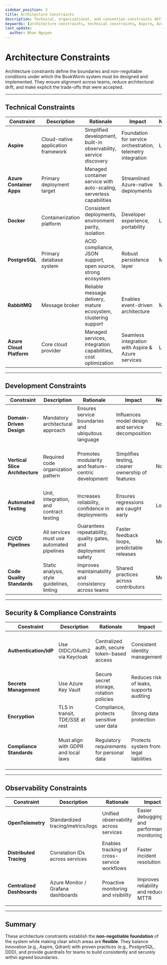 ```yaml
---
sidebar_position: 3
title: Architecture Constraints
description: Technical, organizational, and convention constraints defining boundaries and conditions for BookWorm system design
keywords: [architecture constraints, technical constraints, Aspire, Azure, Docker, PostgreSQL, RabbitMQ, development constraints]
last_update:
  author: Nhan Nguyen
---
```


# Architecture Constraints

Architecture constraints define the boundaries and non-negotiable conditions under which the BookWorm system must be designed and implemented. They ensure alignment across teams, reduce architectural drift, and make explicit the trade-offs that were accepted.

---

## Technical Constraints


| Constraint               | Description                        | Rationale                                                                      | Impact                                                      | Negotiable | Trade-offs                                                                 |
| ------------------------ | ---------------------------------- | ------------------------------------------------------------------------------ | ----------------------------------------------------------- | ---------- | -------------------------------------------------------------------------- |
| **Aspire**          | Cloud-native application framework | Simplified development, built-in observability, service discovery              | Foundation for service orchestration, telemetry integration | Low        | Ecosystem still evolving, fewer samples/community resources                |
| **Azure Container Apps** | Primary deployment target          | Managed container service with auto-scaling, serverless capabilities           | Streamlined Azure-native deployments                        | Medium     | Vendor lock-in to Azure, less portability to other clouds                  |
| **Docker**               | Containerization platform          | Consistent deployments, environment parity, isolation                          | Developer experience, portability                           | Low        | Adds local complexity for onboarding and toolchain setup                   |
| **PostgreSQL**           | Primary database system            | ACID compliance, JSON support, open source, strong ecosystem                   | Robust persistence layer                                    | Medium     | Horizontal scaling harder than NoSQL, requires tuning for very high loads  |
| **RabbitMQ**             | Message broker                     | Reliable message delivery, mature ecosystem, clustering support                | Enables event-driven architecture                           | Medium     | Operational overhead, monitoring complexity                                |
| **Azure Cloud Platform** | Core cloud provider                | Managed services, integration capabilities, cost optimization                  | Seamless integration with Aspire & Azure services           | Low        | Ties system to Azure cloud ecosystem                                       |

---

## Development Constraints

| Constraint                      | Description                               | Rationale                                                      | Impact                                                     | Negotiable | Trade-offs                                                                 |
| ------------------------------- | ----------------------------------------- | -------------------------------------------------------------- | ---------------------------------------------------------- | ---------- | -------------------------------------------------------------------------- |
| **Domain-Driven Design**        | Mandatory architectural approach          | Ensures service boundaries and ubiquitous language             | Influences model design and service decomposition          | No         | Higher learning curve, requires discipline in modeling                     |
| **Vertical Slice Architecture** | Required code organization pattern        | Promotes modularity and feature-centric development            | Simplifies testing, clearer ownership of features          | No         | May feel less familiar to developers used to layered architecture          |
| **Automated Testing**           | Unit, integration, and contract testing   | Increases reliability, confidence in deployments               | Ensures regressions are caught early                       | Low        | Increases upfront development effort                                       |
| **CI/CD Pipelines**             | All services must use automated pipelines | Guarantees repeatability, quality gates, and deployment safety | Faster feedback loops, predictable releases                | Medium     | Pipeline maintenance overhead, longer build times                          |
| **Code Quality Standards**      | Static analysis, style guidelines, linting | Improves maintainability and consistency across teams          | Shared practices across contributors                       | Medium     | May slow down initial development if tooling is strict                     |

---

## Security & Compliance Constraints

| Constraint              | Description                          | Rationale                                         | Impact                                  | Negotiable | Trade-offs                                                  |
| ----------------------- | ------------------------------------ | ------------------------------------------------- | --------------------------------------- | ---------- | ----------------------------------------------------------- |
| **Authentication/IdP**  | Use OIDC/OAuth2 via Keycloak     | Centralized auth, secure token-based access       | Consistent identity management           | Low        | Adds external dependency, requires proper configuration     |
| **Secrets Management**  | Use Azure Key Vault                  | Secure secret storage, rotation policies          | Reduces risk of leaks, supports auditing | No         | Extra cost, requires managed service access                 |
| **Encryption**          | TLS in transit, TDE/SSE at rest      | Compliance, protects sensitive user data          | Strong data protection                   | No         | Slight performance overhead                                 |
| **Compliance Standards**| Must align with GDPR and local laws  | Regulatory requirements for personal data         | Protects system from legal liabilities   | Low        | Extra complexity in data retention and deletion strategies  |

---

## Observability Constraints

| Constraint               | Description                         | Rationale                                         | Impact                                         | Negotiable | Trade-offs                                                        |
| ------------------------ | ----------------------------------- | ------------------------------------------------- | ---------------------------------------------- | ---------- | ----------------------------------------------------------------- |
| **OpenTelemetry**        | Standardized tracing/metrics/logs   | Unified observability across services             | Easier debugging and performance monitoring    | Low        | Requires consistent implementation across all services            |
| **Distributed Tracing**  | Correlation IDs across services     | Enables tracking of cross-service workflows       | Faster incident resolution                     | Medium     | Adds overhead to logging, requires training for interpretation    |
| **Centralized Dashboards**| Azure Monitor / Grafana dashboards | Proactive monitoring and visibility               | Improves reliability and reduces MTTR          | Medium     | Higher storage costs, risk of noise if not curated carefully      |

---

## Summary

<p style={{ textAlign: "justify" }}>
  These architecture constraints establish the <b>non-negotiable foundation</b> of the system while making clear which areas are <b>flexible</b>. They balance innovation (e.g., Aspire, Qdrant) with proven practices (e.g., PostgreSQL, DDD), and provide guardrails for teams to build consistently and securely within agreed boundaries.
</p>
